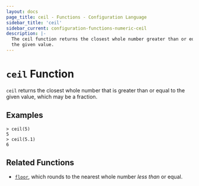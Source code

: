```yaml
---
layout: docs
page_title: ceil - Functions - Configuration Language
sidebar_title: 'ceil'
sidebar_current: configuration-functions-numeric-ceil
description: |-
  The ceil function returns the closest whole number greater than or equal to
  the given value.
---
```


# `ceil` Function

`ceil` returns the closest whole number that is greater than or equal to the
given value, which may be a fraction.

## Examples

```
> ceil(5)
5
> ceil(5.1)
6
```

## Related Functions

- [`floor`](./floor), which rounds to the nearest whole number _less than_
  or equal.
